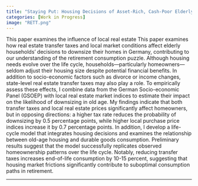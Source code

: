 ---
title: "Staying Put: Housing Decisions of Asset-Rich, Cash-Poor Elderly Households"
categories: [Work in Progress]
image: "RETT.png"
---

This paper examines the influence of local real estate This paper examines how real estate transfer taxes and local market conditions affect elderly households' decisions to downsize their homes in Germany, contributing to our understanding of the retirement consumption puzzle. Although housing needs evolve over the life cycle, households—particularly homeowners—seldom adjust their housing size despite potential financial benefits. In addition to socio-economic factors such as divorce or income changes, state-level real estate transfer taxes may also play a role. To empirically assess these effects, I combine data from the German Socio-economic Panel (GSOEP) with local real estate market indices to estimate their impact on the likelihood of downsizing in old age. My findings indicate that both transfer taxes and local real estate prices significantly affect homeowners, but in opposing directions: a higher tax rate reduces the probability of downsizing by 0.5 percentage points, while higher local purchase price indices increase it by 0.7 percentage points. In addition, I develop a life-cycle model that integrates housing decisions and examines the relationship between old-age housing and durable goods consumption. Preliminary results suggest that the model successfully replicates observed homeownership patterns over the life cycle. Notably, reducing transfer taxes increases end-of-life consumption by 10-15 percent, suggesting that housing market frictions significantly contribute to suboptimal consumption paths in retirement.

------------------------------------------------------------------------



